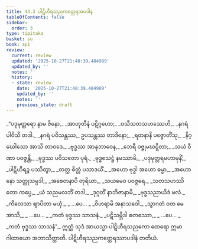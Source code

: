 ```yaml
---
title: 44.3 ပါဋိဟီရသညကတ္ထေရအပဒါန
tableOfContents: false
sidebar:
  order: 3
type: tipitaka
basket: su
book: ap1
review:
  current: review
  updated: '2025-10-27T21:48:39.484989'
  updated_by: ''
  notes: ''
  history:
  - state: review
    date: '2025-10-27T21:48:39.484989'
    updated_by: ''
    notes: ''
    previous_state: draft
---
```



<ReviewStatus review={frontmatter.review} showDetails={true} />

<HypothesisAnnotation frontmatter={frontmatter} />

<DynamicBreadcrumb />

<Division number="26" book="ap1" e="ch" v="20" p="431">

<Paragraph number="5693" type="verses" book="ap1">
_“ပဒုမုတ္တရော နာမ ဇိနော,_  
_အာဟုတီနံ ပဋိဂ္ဂဟော;_  
_ဝသီသတသဟဿေဟိ,_  
_နဂရံ ပါဝိသီ တဒါ._  

</Paragraph>

</Division>
<Division number="27" book="ap1" e="ch" v="20" p="431">

<Paragraph number="5694" type="verses" book="ap1">
_နဂရံ ပဝိသန္တဿ,_  
ဥပသန္တဿ တာဒိနော;_  
_ရတနာနိ ပဇ္ဇောတိံသု,_  
_နိဂ္ဃေါသော အာသိ တာဝဒေ._  

</Paragraph>

</Division>
<Division number="28" book="ap1" e="ch" v="20" p="431">

<Paragraph number="5695" type="verses" book="ap1">
_ဗုဒ္ဓဿ အာနုဘာဝေန,_  
_ဘေရီ ဝဇ္ဇုမဃဋ္ဋိတာ;_  
_သယံ ဝီဏာ ပဝဇ္ဇန္တိ,_  
_ဗုဒ္ဓဿ ပဝိသတော ပုရံ._  

</Paragraph>

</Division>
<Division number="29" book="ap1" e="ch" v="20" p="431">

<Paragraph number="5696" type="verses" book="ap1">
_ဗုဒ္ဓသေဋ္ဌံ နမဿာမိ,_  
_ပဒုမုတ္တရမဟာမုနိံ;_  
_ပါဋိဟီရဉ္စ ပဿိတွာ,_  
_တတ္ထ စိတ္တံ ပသာဒယိံ._  

</Paragraph>

</Division>
<Division number="30" book="ap1" e="ch" v="20" p="431">

<Paragraph number="5697" type="verses" book="ap1">
_အဟော ဗုဒ္ဓါ အဟော ဓမ္မာ,_  
_အဟော နော သတ္ထုသမ္ပဒါ;_  
_အစေတနာပိ တုရိယာ,_  
_သယမေဝ ပဝဇ္ဇရေ._  

</Paragraph>

</Division>
<Division number="31" book="ap1" e="ch" v="20" p="431">

<Paragraph number="5698" type="verses" book="ap1">
_သတသဟဿိတော ကပ္ပေ,_  
_ယံ သညမလဘိံ တဒါ;_  
_ဒုဂ္ဂတိံ နာဘိဇာနာမိ,_  
_ဗုဒ္ဓသညာယိဒံ ဖလံ._  

</Paragraph>

</Division>
<Division number="32" book="ap1" e="ch" v="20" p="431">

<Paragraph number="5699" type="verses" book="ap1">
_ကိလေသာ ဈာပိတာ မယှံ,_  
_ …ပေ… _  
_ဝိဟရာမိ အနာသဝေါ._  

</Paragraph>

</Division>
<Division number="33" book="ap1" e="ch" v="20" p="431">

<Paragraph number="5700" type="verses" book="ap1">
_သွာဂတံ ဝတ မေ အာသိ,_  
_ …ပေ… _  
_ကတံ ဗုဒ္ဓဿ သာသနံ._  

</Paragraph>

</Division>
<Division number="34" book="ap1" e="ch" v="20" p="432">

<Paragraph number="5701" type="verses" book="ap1">
_ပဋိသမ္ဘိဒါ စတဿော,_  
_ …ပေ… _  
_ကတံ ဗုဒ္ဓဿ သာသနံ”._  

</Paragraph>

<Paragraph number="5702" book="ap1">
ဣတ္ထံ သုဒံ အာယသ္မာ ပါဋိဟီရသညကော ထေရော ဣမာ ဂါထာယော အဘာသိတ္ထာတိ.

</Paragraph>
</Division>

<Paragraph number="5703" type="center" book="ap1">
ပါဋိဟီရသညကတ္ထေရဿာပဒါနံ တတိယံ.
</Paragraph>